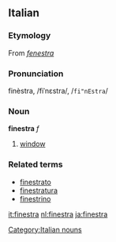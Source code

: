 ==Italian==
===Etymology===
From {{L.}} ''[[fenestra]]''
===Pronunciation===
finèstra, /fiˈnɛstra/, /<tt>fi"nEstra</tt>/
===Noun===
[[Category:Italian nouns]]
'''finestra''' ''f''

# [[window]]

===Related terms===
*[[finestrato]]
*[[finestratura]]
*[[finestrino]]

[[it:finestra]]
[[nl:finestra]]
[[ja:finestra]]